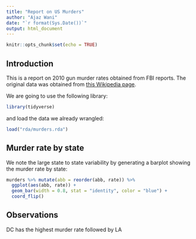 ```yaml
---
title: "Report on US Murders"
author: "Ajaz Wani"
date: "`r format(Sys.Date())`"
output: html_document
---
```


```r
knitr::opts_chunk$set(echo = TRUE)
```

## Introduction

This is a report on 2010 gun murder rates obtained from FBI reports. The original data was obtained from [this Wikipedia page](https://en.wikipedia.org/wiki/Murder_in_the_United_States_by_state).

We are going to use the following library:

```r
library(tidyverse)
```

and load the data we already wrangled:

```r
load("rda/murders.rda")
```

## Murder rate by state 

We note the large state to state variability by generating a barplot showing the murder rate by state:

```r
murders %>% mutate(abb = reorder(abb, rate)) %>%
  ggplot(aes(abb, rate)) +
  geom_bar(width = 0.8, stat = "identity", color = "blue") +
  coord_flip()
```

## Observations

DC has the highest murder rate followed by LA
